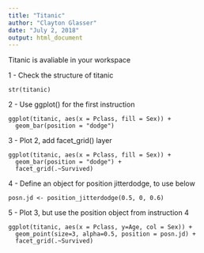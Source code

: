 ```yaml
---
title: "Titanic"
author: "Clayton Glasser"
date: "July 2, 2018"
output: html_document
---
```


Titanic is avaliable in your workspace

1 - Check the structure of titanic

```
str(titanic)
```


2 - Use ggplot() for the first instruction

```
ggplot(titanic, aes(x = Pclass, fill = Sex)) +
  geom_bar(position = "dodge")
```


3 - Plot 2, add facet_grid() layer

```
ggplot(titanic, aes(x = Pclass, fill = Sex)) +
  geom_bar(position = "dodge") +
  facet_grid(.~Survived)
```


4 - Define an object for position jitterdodge, to use below

```
posn.jd <- position_jitterdodge(0.5, 0, 0.6)
```


5 - Plot 3, but use the position object from instruction 4

```
ggplot(titanic, aes(x = Pclass, y=Age, col = Sex)) +
  geom_point(size=3, alpha=0.5, position = posn.jd) +
  facet_grid(.~Survived)
```